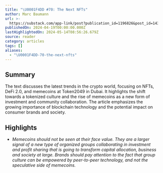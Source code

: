 ```yaml
---
title: "\U0001F4DD #70: The Next NFTs"
author: Marc Baumann
url: >-
  https://substack.com/app-link/post?publication_id=1196826&post_id=143700477&utm_source=post-email-title&utm_campaign=email-post-title&isFreemail=true&r=og9hp&token=eyJ1c2VyX2lkIjo0MTA2OTU4MSwicG9zdF9pZCI6MTQzNzAwNDc3LCJpYXQiOjE3MTM1MDU1NDgsImV4cCI6MTcxNjA5NzU0OCwiaXNzIjoicHViLTExOTY4MjYiLCJzdWIiOiJwb3N0LXJlYWN0aW9uIn0.KsozgPJQptiatqwPGiKtF5W_LgLAg037sdOmN_KS7Gw
publishedOn: 2024-04-19T00:00:00.000Z
lastHighlightedOn: 2024-05-14T08:56:26.679Z
source: reader
category: articles
tags: []
aliases:
  - "\U0001F4DD-70-the-next-nfts"
---
```

## Summary

The text discusses the latest trends in the crypto world, focusing on NFTs, DeFi 2.0, and memecoins at Token2049 in Dubai. It highlights the shift towards a tokenized culture and the rise of memecoins as a new form of investment and community collaboration. The article emphasizes the growing importance of blockchain technology and the potential impact on consumer brands and society.

## Highlights
- *Memecoins should not be seen at their face value. They are a larger signal of a new type of organized groups collaborating in investment and profit sharing that is going to transform capital allocation, business and society at large.*
  *Brands should pay attention to the fact that group culture can be empowered by peer-to-peer technology, and not the speculative side of memecoins.*
